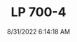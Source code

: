 ---
width: 6000
height: 4000
title: LP 700-4
description: Lamborghini Aventador LP 700-4 wheel and brakes in Dripping Springs, TX.
date: 8/31/2022 6:14:18 AM
cameraMake: Sony
cameraModel: ILCE-7M3
lens: FE 24-70mm F2.8 GM
settingsfStop: f/3.5
settingsISO: ISO 250
settingsShutter: 1/50
settingsFocalLength: 49 mm
---
